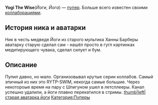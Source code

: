 {{Инфобокс для пуперов
|title2=Yogi The Wise
|другие_ники=
|image3=[[Файл:Yogi_The_Wise.jpg|thumb|left|200px]]
|сферы_творчества=RYTP, Стримы, Летсплеи
|год_начала=2010
|image4=[[Файл:Егор_Мироненко.jpg|thumb|left|200px]]
|имя_фамилия=Егор Мироненко
|дата_рождения=27 ноября 1992 г.
|место_проживания=Киев
|ссылки=
*[https://www.youtube.com/user/TheRealYogiTheWisest Yogi The Wise]
*[https://www.youtube.com/user/YogiTheWise Заброшенный канал]
*[https://vk.com/ytwmm Паблик ВК]
}}'''Yogi The Wise '''(''Йоги, Йога'') — [[Пуперы|пупер]]. Больше всего известен своими [[коллаб|коллаборациями]].

==История ника и аватарки==
Ник в честь медведя Йоги из старого мультика Ханны Барберы
аватарку старую сделал сам - нашёл просто в гугл картинках медитирующего чувака, сделал силует и бум.
==Описание==
Пупил давно, но мало. Организовывал крутые серии коллабов. Самый эпичный из них это RYTP-SWIM, некогда самые большие. Через некотороые время на пару с Шпигуном ушел в летсплееры. Канал успешно удалили, а йоги плавно перекатился в стримы.
[[Файл:SNmYfrfm91c.jpg|thumb|left|старая аватарка йоги]]
[[Категория:Пуперы]]